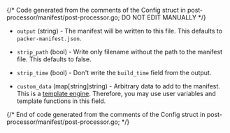 {/* Code generated from the comments of the Config struct in post-processor/manifest/post-processor.go; DO NOT EDIT MANUALLY */}

- `output` (string) - The manifest will be written to this file. This defaults to
  `packer-manifest.json`.

- `strip_path` (bool) - Write only filename without the path to the manifest file. This defaults
  to false.

- `strip_time` (bool) - Don't write the `build_time` field from the output.

- `custom_data` (map[string]string) - Arbitrary data to add to the manifest. This is a [template
  engine](https://packer.io/docs/templates/legacy_json_templates/engine.html). Therefore, you
  may use user variables and template functions in this field.

{/* End of code generated from the comments of the Config struct in post-processor/manifest/post-processor.go; */}

